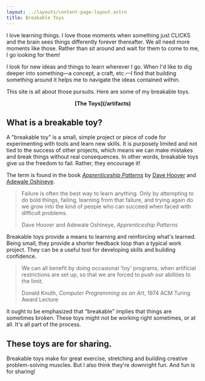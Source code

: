 ```yaml
---
layout: ../layouts/content-page-layout.astro
title: Breakable Toys
---
```



I love learning things. I love those moments when something just CLICKS and the brain sees things
differently forever thereafter. We all need more moments like those. Rather than sit around and wait
for them to come to me, I go looking for them!

I look for new ideas and things to learn wherever I go. When I'd like to dig deeper into something—a
concept, a craft, etc.—I find that building something around it helps me to navigate the ideas
contained within.

This site is all about those pursuits. Here are some of my breakable toys.

<p style="text-align: center; font-weight: 700;">[The Toys](/artifacts)</p>

## What is a breakable toy?

A "breakable toy" is a small, simple project or piece of code for experimenting with tools and learn
new skills. It is purposely limited and not tied to the success of other projects, which means we
can make mistakes and break things without real consequences. In other words, breakable toys give us
the freedom to fail. Rather, they encourage it!

The term is found in the book <cite>[Apprenticeship Patterns](https://www.oreilly.com/library/view/apprenticeship-patterns/9780596806842/)</cite> by [Dave Hoover](https://redsquirrel.com/dave/) and [Adewale Oshineye](https://www.oreilly.com/pub/au/3421).

<BlockQuote>
  Failure is often the best way to learn anything. Only by attempting to do bold
  things, failing, learning from that failure, and trying again do we grow into
  the kind of people who can succeed when faced with difficult problems.

  <span slot="attribution">Dave Hoover and Adewale Oshineye, <cite>Apprenticeship Patterns</cite></span>
</BlockQuote>

Breakable toys provide a means to learning and reinforcing what's learned. Being small, they provide
a shorter feedback loop than a typical work project. They can be a useful tool for developing skills
and building confidence.

<BlockQuote>
  We can all benefit by doing occasional 'toy' programs, when artificial restrictions are set up,
  so that we are forced to push our abilities to the limit.

  <span slot="attribution">Donald Knuth, <cite>Computer Programming as an Art</cite>, 1974 ACM Turing Award Lecture</span>
</BlockQuote>

It ought to be emphasized that “breakable” implies that things are sometimes broken. These toys
might not be working right sometimes, or at all. It's all part of the process.

## These toys are for sharing.

Breakable toys make for great exercise, stretching and building creative problem-solving muscles.
But I also think they're downright fun. And fun is for sharing!
